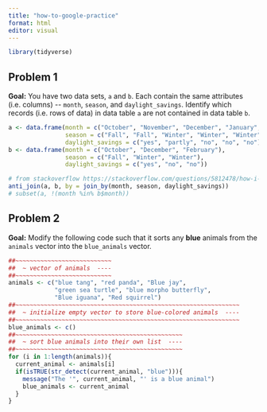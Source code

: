 ```yaml
---
title: "how-to-google-practice"
format: html
editor: visual
---
```


```r
library(tidyverse)

```

## Problem 1

**Goal:** You have two data sets, `a` and `b`. Each contain the same attributes (i.e. columns) \-- `month`, `season`, and `daylight_savings`. Identify which records (i.e. rows of data) in data table `a` are not contained in data table `b`.

```r
a <- data.frame(month = c("October", "November", "December", "January", "February"),
                season = c("Fall", "Fall", "Winter", "Winter", "Winter"),
                daylight_savings = c("yes", "partly", "no", "no", "no"))
b <- data.frame(month = c("October", "December", "February"),
                season = c("Fall", "Winter", "Winter"),
                daylight_savings = c("yes", "no", "no"))

# from stackoverflow https://stackoverflow.com/questions/5812478/how-i-can-select-rows-from-a-dataframe-that-do-not-match
anti_join(a, b, by = join_by(month, season, daylight_savings))
# subset(a, !(month %in% b$month))
```

## Problem 2

**Goal:** Modify the following code such that it sorts any **blue** animals from the `animals` vector into the `blue_animals` vector.

```r
##~~~~~~~~~~~~~~~~~~~~~~~~~~~
##  ~ vector of animals  ----
##~~~~~~~~~~~~~~~~~~~~~~~~~~~
animals <- c("blue tang", "red panda", "Blue jay",
             "green sea turtle", "blue morpho butterfly", 
             "Blue iguana", "Red squirrel")
##~~~~~~~~~~~~~~~~~~~~~~~~~~~~~~~~~~~~~~~~~~~~~~~~~~~~~~~~~~~~~~~
##  ~ initialize empty vector to store blue-colored animals  ----
##~~~~~~~~~~~~~~~~~~~~~~~~~~~~~~~~~~~~~~~~~~~~~~~~~~~~~~~~~~~~~~~
blue_animals <- c()
##~~~~~~~~~~~~~~~~~~~~~~~~~~~~~~~~~~~~~~~~~~~~~~~
##  ~ sort blue animals into their own list  ----
##~~~~~~~~~~~~~~~~~~~~~~~~~~~~~~~~~~~~~~~~~~~~~~~
for (i in 1:length(animals)){
  current_animal <- animals[i]
  if(isTRUE(str_detect(current_animal, "blue"))){
    message("The '", current_animal, "' is a blue animal")
    blue_animals <- current_animal
  }
}
```
